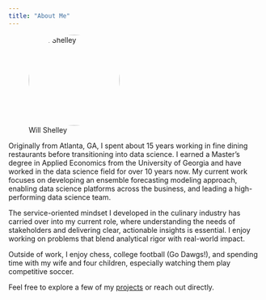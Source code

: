 ```yaml
---
title: "About Me"
---
```


![Will Shelley](assets/will_head.jpg){width=180 style="border-radius: 50%;"}


Originally from Atlanta, GA, I spent about 15 years working in fine dining restaurants before transitioning into data science. I earned a Master’s degree in Applied Economics from the University of Georgia and have worked in the data science field for over 10 years now. My current work focuses on developing an ensemble forecasting modeling approach, enabling data science platforms across the business, and leading a high-performing data science team.

The service-oriented mindset I developed in the culinary industry has carried over into my current role, where understanding the needs of stakeholders and delivering clear, actionable insights is essential. I enjoy working on problems that blend analytical rigor with real-world impact.

Outside of work, I enjoy chess, college football (Go Dawgs!), and spending time with my wife and four children, especially watching them play competitive soccer.

Feel free to explore a few of my [projects](projects.qmd) or reach out directly.
